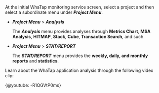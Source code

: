 At the initial WhaTap monitoring service screen, select a project and then select a subordinate menu under **_Project Menu_**. 

-   **_Project Menu_** > **_Analysis_**

      The **_Analysis_** menu provides analyses through **Metrics Chart**, **MSA Analysis**, **HITMAP**, **Stack**, **Cube**, **Transaction Search**, and such.

-   **_Project Menu_** > **_STAT/REPORT_**

      The **_STAT/REPORT_** menu provides the **weekly, daily, and monthly reports** and **statistics**.

Learn about the WhaTap application analysis through the following video clip:

{@youtube: -R1QGVtP0ms}
